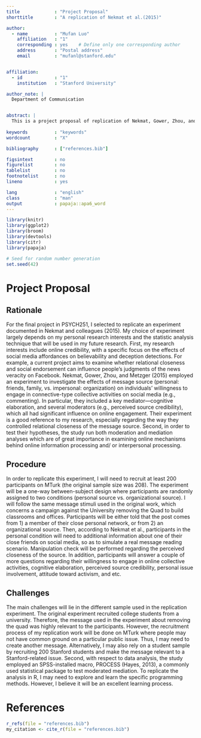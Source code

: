 ```yaml
---
title             : "Project Proposal"
shorttitle        : "A replication of Nekmat et al.(2015)"

author: 
  - name          : "Mufan Luo"
    affiliation   : "1"
    corresponding : yes    # Define only one corresponding author
    address       : "Postal address"
    email         : "mufanl@stanford.edu"


affiliation:
  - id            : "1"
    institution   : "Stanford University"

author_note: |
  Department of Communication


abstract: |
  This is a project proposal of replication of Nekmat, Gower, Zhou, and Metzger (2015).  
  
keywords          : "keywords"
wordcount         : "X"

bibliography      : ["references.bib"]

figsintext        : no
figurelist        : no
tablelist         : no
footnotelist      : no
lineno            : yes

lang              : "english"
class             : "man"
output            : papaja::apa6_word 
---
```


```r
library(knitr)
library(ggplot2)
library(broom)
library(devtools)
library(citr)
library(papaja)
```

```r
# Seed for random number generation
set.seed(42)
```
# Project Proposal 
## Rationale
For the final project in PSYCH251, I selected to replicate an experiment documented in Nekmat and colleagues (2015). My choice of experiment largely depends on my personal research interests and the statistic analysis technique that will be used in my future research. First, my research interests include online credibility, with a specific focus on the effects of social media affordances on believability and deception detections. For example, a current project aims to examine whether relational closeness and social endorsement can influence people’s judgments of the news veracity on Facebook. Nekmat, Gower, Zhou, and Metzger (2015) employed an experiment to investigate the effects of message source (personal: friends, family, vs. impersonal: organization) on individuals’ willingness to engage in connective-type collective activities on social media (e.g., commenting). In particular, they included a key mediator---cognitive elaboration, and several moderators (e.g., perceived source credibility), which all had significant influence on online engagement. Their experiment is a good reference to my research, especially regarding the way they controlled relational closeness of the message source. Second, in order to test their hypotheses, the study run both moderation and mediation analyses which are of great importance in examining online mechanisms behind online information processing and/ or interpersonal processing. 

## Procedure
In order to replicate this experiment, I will need to recruit at least 200 participants on MTurk (the original sample size was 208). The experiment will be a one-way between-subject design where participants are randomly assigned to two conditions (personal source vs. organizational source). I will follow the same message stimuli used in the original work, which concerns a campaign against the University removing the Quad to build classrooms and offices. Participants will be either told that the post comes from 1) a member of their close personal network, or from 2) an organizational source. Then, according to Nekmat et al., participants in the personal condition will need to additional information about one of their close friends on social media, so as to simulate a real message reading scenario. Manipulation check will be performed regarding the perceived closeness of the source. In addition, participants will answer a couple of more questions regarding their willingness to engage in online collective activities, cognitive elaboration, perceived source credibility, personal issue involvement, attitude toward activism, and etc. 

## Challenges
The main challenges will lie in the different sample used in the replication experiment. The original experiment recruited college students from a university. Therefore, the message used in the experiment about removing the quad was highly relevant to the participants. However, the recruitment process of my replication work will be done on MTurk where people may not have common ground on a particular public issue. Thus, I may need to create another message. Alternatively, I may also rely on a student sample by recruiting 200 Stanford students and make the message relevant to a Stanford-related issue. Second, with respect to data analysis, the study employed an SPSS-installed macro, PROCESS (Hayes, 2013), a commonly used statistical package to test moderated mediation. To replicate the analysis in R, I may need to explore and learn the specific programming methods. However, I believe it will be an excellent learning process. 

\newpage

# References
```r
r_refs(file = "references.bib")
my_citation <- cite_r(file = "references.bib")
```
\setlength{\parindent}{-0.5in}
\setlength{\leftskip}{0.5in}
